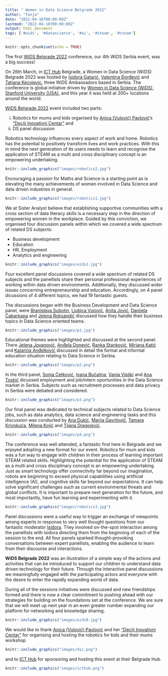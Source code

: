 ```yaml
---
title: " Women in Data Science Belgrade 2022"
author: "Tanja"
date: "2022-04-16T00:00:00Z"
lastmod: "2022-04-16T00:00:00Z"
output: html_document
tags: ['#wids', '#datascience', '#ai', '#steam', '#steam']
---
```


```r
knitr::opts_chunk$set(echo = TRUE)
```


The first [WiDS Belgrade 2022](https://widsbg2022.netlify.app) conference, our 4th WiDS Serbia event, was a big success!

On 26th March, in [ICT Hub](https://www.icthub.rs) Belgrade, a Women in Data Science (WiDS) Belgrade 2022 was hosted by [Isidora Gatarić](https://www.linkedin.com/in/isidora-gataric/), [Valentina Đorđević](https://www.linkedin.com/in/valentina-đorđević/) and [Tatjana Kecojevic](https://www.linkedin.com/in/tatjana-kecojevic-803704143/), three WiDS Ambassadors based in Serbia. The conference is global initiative driven by [Women in Data Science (WiDS)](https://www.widsconference.org), [Stanford University (USA)](https://www.stanford.edu), and this year it was held at 200+ locations around the world. 

[WiDS Belgrade 2022](https://widsbg2022.netlify.app) event included two parts:

i) Robotics for mums and kids organised by [Anica (Vulović) Pavlović](https://www.linkedin.com/in/anica-pavlovi%C4%87-91299341/)’s [“Deciji Inovativni Centar”](http://dic.rs) and
ii)	DS panel discussion  


Robotics technology influences every aspect of work and home. Robotics has the potential to positively transform lives and work practices. With this in mind the next generation of its users needs to learn and recognise the application of STEAM as a multi and cross disciplinary concept is an empowering undertaking. 

```r
knitr::include_graphics("images/robotics2.jpg")
```

Encouraging a passion for Maths and Science is a starting point as is elevating the many achievements of women involved in Data Science and data driven industries in general.

```r
knitr::include_graphics("images/robotics1.jpg")
```

We at Sister Analyst believe that establishing supportive communities with a cross section of data literacy skills is a necessary step in the direction of empowering women in the workplace. Guided by this conviction, we organised four discussion panels within which we covered a wide spectrum of related DS subjects:


- Business development 
- Education 
- HR, Employment 
- Analytics and engineering

```r
knitr::include_graphics("images/wids1.jpg")
```

Four excellent panel discussions covered a wide spectrum of related DS subjects and the panellists share their personal professional experiences of working within data driven environments. Additionally, they discussed wider issues concerning entrepreneurship and education. Accordingly, on 4 panel dicussions of 4 different topics, we had 19 fantastic guests. 

The discussions began with the Business Development and Data Science panel, were
[Branislava Subotin](https://www.linkedin.com/in/branislava-subotin-7750b8137/), [Ljubica Vujović](https://www.linkedin.com/in/ljubica-vujovic-2375a885/), [Anita Jović](https://www.linkedin.com/in/anita-jovic/), [Danijela Čabarkapa](https://www.linkedin.com/in/danijela-cabarkapa-99691716/) and [Jelena Roksandić](https://www.linkedin.com/in/jelena-roksandi%C4%87/) discussed how they handle their business topics in Data Science oriented teams. 

```r
knitr::include_graphics("images/p1.jpg")
```

Educational themes were highlighted and discussed at the second panel. There [Jelena Jovanović](http://www.jelenajovanovic.net/), [Anđela Donević](https://www.linkedin.com/in/donandjela/), [Ranka Stanković](https://rgf.bg.ac.rs/page.php?page=profesori_details&id=219), [Mirjana Katić](https://www.linkedin.com/in/mirjana-katic-48b215233/) and [Katarina Anđelković](https://www.linkedin.com/in/katarina-andjelkovic-02952616/) discussed in detail the formal and informal education situation relating to Data Science in Serbia. 

```r
knitr::include_graphics("images/p2.png")
```

In the third panel, [Sonja Ćetković](https://www.linkedin.com/in/sonjacetkovic/), [Ivana Bučalina](https://www.linkedin.com/in/bucalina/), [Vanja Vlaški](https://www.linkedin.com/in/vanja-vlaski/) and [Ana Toskić](https://www.linkedin.com/in/ana-toskic-81349619/) dicussed employment and job/intern oportunities in the Data Science market in Serbia. Subjects such as recruitment processes  and data privacy in Serbia were debated and considered. 

```r
knitr::include_graphics("images/p3.png")
```

Our final panel was dedicated to technical subjects related to Data Science jobs, such as data analytics, data science and engineering tasks and this discussion was conducted by [Ana Dukić](https://www.linkedin.com/in/ana-dukic-55061616a/), [Marija Gavrilović](https://www.linkedin.com/in/marija-gavrilovic-67280995/), [Tamara Krivokuća](https://www.linkedin.com/in/tamara-krivokuca/), [Milena Kojić](https://www.linkedin.com/in/milena-k-57947430/) and [Tijana Dragojević](https://www.linkedin.com/in/tijana-dragojevi%C4%87-9715a6152/). 


```r
knitr::include_graphics("images/p4.png")
```

The conference was well attended, a fantastic first here in Belgrade and we enjoyed adopting a new format for our event. Robotics for mum and kids was a fun way to engage with children in their process of learning important STEAM related skills. Highlighting the potential for the application of STEAM as a multi and cross disciplinary concept is an empowering undertaking. Just as smart technology offer connectivity far beyond our imagination, robots are beginning to exceed physical capabilities using artificial intelligence (AI), and cognitive skills far beyond our expectations. It can help solve significant challenges such as current environmental threats and global conflicts. It is important to prepare next generation for the future, and most importantly, have fun learning and experimenting with it. 

```r
knitr::include_graphics("images/robotics3.jpg")
```

Panel discussions were a useful way to trigger an exchange of viewpoints among experts in response to very well thought questions from our fantastic moderator [Isidora](https://www.linkedin.com/in/isidora-gataric/). They involved on-the-spot interaction among the panellists with Isidora directing them from the beginning of each of the session to the end. All four panels sparked thought-provoking conversations between expert panellists, enabling the audience to learn from their discourse and interactions.

**WiDS Belgrade 2022** was an illustration of a simple way of the actions and activities that can be introduced to support our children to understand data driven technology for their future. Through the interactive panel discussions we meaningfully engaged with the participating actors and everyone with the desire to enter the rapidly expanding world of data.

During all of the sessions initiatives were discussed and new friendships formed and there is now a clear commitment to pushing ahead with our strategies for building on the foundations set at the conference. We are sure that we will meet up next year in an even greater number expanding our platform for networking and knowledge sharing.

```r
knitr::include_graphics("images/wids0.jpg")
```

We would like to thank [Anica (Vulović) Pavlović](https://www.linkedin.com/in/anica-pavlovi%C4%87-91299341/) and her [“Deciji Inovativni Centar”](http://dic.rs) for organising and hosting the robotics for kids and their mums workshop
```r
knitr::include_graphics("images/dic.png")
```

and to [ICT Hub](https://www.icthub.rs) for sponsoring and hosting this event at their Belgrade Hub. 

```r
knitr::include_graphics("images/icthub.png")
```





